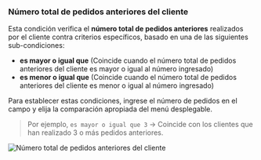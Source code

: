 ### Número total de pedidos anteriores del cliente

Esta condición verifica el **número total de pedidos anteriores** realizados por el cliente contra criterios específicos, basado en una de las siguientes sub-condiciones:

- **es mayor o igual que** (Coincide cuando el número total de pedidos anteriores del cliente es mayor o igual al número ingresado)
- **es menor o igual que** (Coincide cuando el número total de pedidos anteriores del cliente es menor o igual al número ingresado)

Para establecer estas condiciones, ingrese el número de pedidos en el campo y elija la comparación apropiada del menú desplegable.

> Por ejemplo, `es mayor o igual que 3` → Coincide con los clientes que han realizado 3 o más pedidos anteriores.

<img
  src="/images/essentials/condition-sets/customer-total-previous-orders.webp"
  alt="Número total de pedidos anteriores del cliente"
/>
